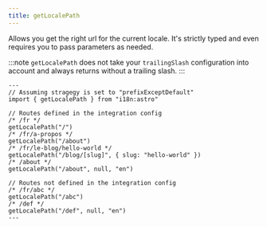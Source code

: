 ```yaml
---
title: getLocalePath
---
```


Allows you get the right url for the current locale. It's strictly typed and even requires you to pass parameters as needed.

:::note
`getLocalePath` does not take your `trailingSlash` configuration into account and always returns without a trailing slash.
:::

```astro title="/fr/my-page"
---
// Assuming stragegy is set to "prefixExceptDefault"
import { getLocalePath } from "i18n:astro"

// Routes defined in the integration config
/* /fr */
getLocalePath("/")
/* /fr/a-propos */
getLocalePath("/about")
/* /fr/le-blog/hello-world */
getLocalePath("/blog/[slug]", { slug: "hello-world" })
/* /about */
getLocalePath("/about", null, "en")

// Routes not defined in the integration config
/* /fr/abc */
getLocalePath("/abc")
/* /def */
getLocalePath("/def", null, "en")
---
```